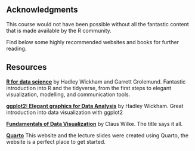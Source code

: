 ## Acknowledgments

This course would not have been possible without all the fantastic content that is made available by the R community.

Find below some highly recommended websites and books for further reading. 

## Resources

[**R for data science**](https://r4ds.had.co.nz/#welcome) by Hadley Wickham and Garrett Grolemund. Fantastic introduction into R and the tidyverse, from the first steps to elegant visualization, modelling, and communication tools. 

[**ggplot2: Elegant graphics for Data Analysis**](https://ggplot2-book.org/) by Hadley Wickham. Great introduction into data visualization with ggplot2

[**Fundamentals of Data Visualization**](https://clauswilke.com/dataviz/) by Claus Wilke. The title says it all.

[**Quarto**](https://quarto.org/) This website and the lecture slides were created using Quarto, the website is a perfect place to get started. 
